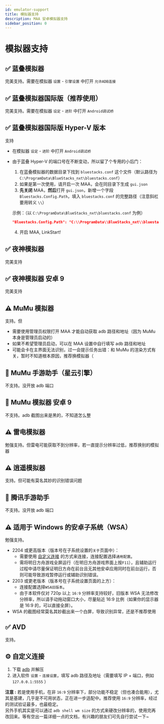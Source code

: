 ```yaml
---
id: emulator-support
title: 模拟器支持
description: MAA 安卓模拟器支持
sidebar_position: 0
---
```


# 模拟器支持

## ✅ 蓝叠模拟器

完美支持。需要在模拟器 `设置` - `引擎设置` 中打开 `允许ADB连接`

## ✅ 蓝叠模拟器国际版（推荐使用）

完美支持。需要在模拟器 `设定` - `进阶` 中打开 `Android调试桥`

## ✅ 蓝叠模拟器国际版 Hyper-V 版本

支持

- 在模拟器 `设定` - `进阶` 中打开 `Android调试桥`
- 由于蓝叠 Hyper-V 的端口号在不断变动，所以留了个专用的小后门：

  1. 在蓝叠模拟器的数据目录下找到 `bluestacks.conf` 这个文件（默认路径为`C:\ProgramData\BlueStacks_nxt\bluestacks.conf`）
  2. 如果是第一次使用，请开启一次 MAA，会在同目录下生成 `gui.json`
  3. **先关闭** MAA，**然后**打开 `gui.json`，新增一个字段 `Bluestacks.Config.Path`，填入 `bluestacks.conf` 的完整路径（注意斜杠要用转义 `\\`）

  示例：（以 `C:\ProgramData\BlueStacks_nxt\bluestacks.conf` 为例）

  ```json
  "Bluestacks.Config.Path": "C:\\ProgramData\\BlueStacks_nxt\\bluestacks.conf",
  ```

  4. 开启 MAA, LinkStart!

## ✅ 夜神模拟器

完美支持

## ✅ 夜神模拟器 安卓 9

完美支持

## ⚠️ MuMu 模拟器

支持。但

- 需要使用管理员权限打开 MAA 才能自动获取 adb 路径和地址（因为 MuMu 本身是管理员启动的）
- 如果不希望管理员启动，可以在 MAA 设置中自行填写 adb 路径和地址
- 可能会卡在主界面无法识别，过一会提示任务出错：和 MuMu 的渲染方式有关，暂时不知道根本原因，推荐换模拟器（

## 🚫 MuMu 手游助手（星云引擎）

不支持。没开放 adb 端口

## 🚫 MuMu 模拟器 安卓 9

不支持。adb 截图出来是黑的，不知道怎么整

## ⚠️ 雷电模拟器

勉强支持。但雷电可能获取不到分辨率，若一直提示分辨率过低，推荐换别的模拟器

## ⚠️ 逍遥模拟器

支持。但可能有莫名其妙的识别错误问题

## 🚫 腾讯手游助手

不支持。没开放 adb 端口

## ⚠️ 适用于 Windows 的安卓子系统（WSA）

勉强支持。

- 2204 或更高版本（版本号在子系统设置的`关于`页面中）：
  - 需要使用 [自定义连接](#自定义连接) 的方式来连接，连接配置选择`通用配置`。
  - 需将明日方舟游戏全屏运行（在明日方舟游戏界面上按`F11`），且辅助运行过程中请尽量保证明日方舟在前台且无其他安卓应用同时在前台运行，否则可能导致游戏暂停运行或辅助识别错误。
- 2203 或更老版本（版本号在子系统设置页面的上方）：
  - 连接配置选择`WSA旧版本`。
  - 由于本软件仅对 720p 以上 `16:9` 分辨率支持较好，旧版本 WSA 无法修改分辨率，所以请手动拖动窗口大小，尽量贴近 16:9 比例（如果你的显示器是 16:9 的，可以直接全屏）。
- WSA 的截图经常莫名其妙截出来一个白屏，导致识别异常，还是不推荐使用

## ✅ AVD

支持。

## ⚙️ 自定义连接

1. 下载 [adb](https://dl.google.com/android/repository/platform-tools-latest-windows.zip) 并解压
2. 进入软件 `设置` - `连接设置`，填写 adb 路径及地址（需要填写 IP + 端口，例如 `127.0.0.1:5555` ）

**注意 :** 若是使用手机，在非 `16:9` 分辨率下，部分功能不稳定（但也凑合能用），尤其是基建，几乎是不可用状态，正在进一步适配中。推荐使用 `16:9` 分辨率，经过的测试验证最多，也最稳定。  
另外手机其实是可以通过 `adb shell wm size` 的方式来硬改分辨率的，使用完再改回来。等有空出一篇详细一点的文档，有兴趣的朋友们可先自行尝试一下~
